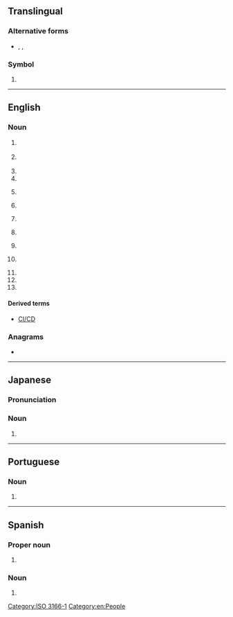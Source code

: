 {{also|Appendix:Variations of "ci"}}
==Translingual==

===Alternative forms===
* {{sense|roman numeral}} {{l|mul|ci}}, {{l|mul|LLI}}, {{l|mul|llli}}

===Symbol===
{{head|mul|symbol}}

# {{n-g|The [[ISO]] 3166-1 two-letter (alpha-2) code for [[Côte d'Ivoire]].}}

[[Category:ISO 3166-1]]

----

==English==

===Noun===
{{en-noun|~}}

# {{initialism of|en|[[corporate identity|Corporate Identity]]|nodot=1}} {{gloss|Specific design of a company, to be applied in all public appearances to be clearly distinguishable from its competitors}}
# {{lb|en|law enforcement}} {{initialism of|en|[[confidential|Confidential]] [[informant|Informant]]}}
# {{initialism of|en|[[cooperating|Cooperating]] [[individual|Individual]]}}
# {{initialism of|en|[[civil|Civil]] [[infraction|Infraction]]}}
# {{lb|en|law enforcement}} {{initialism of|en|[[chief inspector|Chief Inspector]]|nodot=1}} {{gloss|a rank used in [[Commonwealth]] police forces}}
# {{lb|en|baseball}} {{initialism of|en|[[corner infielder|Corner Infielder]]}}
# {{initialism of|en|[[contextual inquiry|Contextual Inquiry]]}}
# {{lb|en|software engineering}} {{initialism of|en|[[continuous integration|Continuous Integration]]}}
# {{lb|en|espionage}} {{initialism of|en|[[counterintelligence|CounterIntelligence]]}}
# {{lb|en|statistics}} {{initialism of|en|[[confidence interval|Confidence Interval]]}}
# {{init of|en|[[cochlear implant|Cochlear Implant]]}}
# {{init of|en|[[creative industries|Creative Industries]]}}
# {{init of|en|[[competitive intelligence|Competitive Intelligence]]}}

====Derived terms====
* {{sense|software engineering}} [[CI/CD]]

===Anagrams===
* {{anagrams|en|a=ci|-ic|IC|I²C}}

[[Category:en:People]]

----

==Japanese==

===Pronunciation===
{{ja-pron|シーアイ|acc=3}}

===Noun===
{{ja-noun|シー%アイ}}

# {{abbreviation of|ja|コーポレートアイデンティティ|tr=kōporēto aidentiti||{{w|corporate identity}}|sort=しいあい}}

----

==Portuguese==

===Noun===
{{pt-noun|m|s}}

# {{initialism of|pt|circuito integrado}}

----

==Spanish==

===Proper noun===
{{es-proper noun}}

# {{abbreviation of|es|nodot=1|Coahuila}} {{gloss|Mexican state}}

===Noun===
{{es-noun|m|CI}}

# {{initialism of|es|nodot=1|cociente intelectual||IQ}}